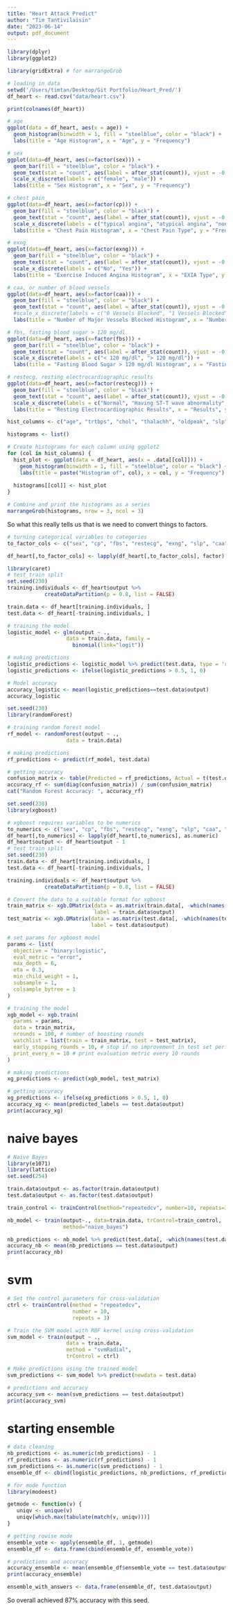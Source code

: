 ```yaml
---
title: "Heart Attack Predict"
author: "Tim Tantivilaisin"
date: "2023-06-14"
output: pdf_document
---
```

```r
library(dplyr)
library(ggplot2)

library(gridExtra) # for marrangeGrob
```


```r
# loading in data
setwd('/Users/timtan/Desktop/Git Portfolio/Heart_Pred/')
df_heart <- read.csv("data/heart.csv")
```

```r
print(colnames(df_heart))
```


```r
# age
ggplot(data = df_heart, aes(x = age)) +
  geom_histogram(binwidth = 1, fill = "steelblue", color = "black") +
  labs(title = "Age Histogram", x = "Age", y = "Frequency")
```
```r
# sex
ggplot(data=df_heart, aes(x=factor(sex))) +
  geom_bar(fill = "steelblue", color = "black") +
  geom_text(stat = "count", aes(label = after_stat(count)), vjust = -0.5) +
  scale_x_discrete(labels = c("female", "male")) +
  labs(title = "Sex Histogram", x = "Sex", y = "Frequency")

# chest pain
ggplot(data=df_heart, aes(x=factor(cp))) +
  geom_bar(fill = "steelblue", color = "black") +
  geom_text(stat = "count", aes(label = after_stat(count)), vjust = -0.5) +
  scale_x_discrete(labels = c("typical angina", "atypical angina", "non-anginal pain", "asymptomatic")) +
  labs(title = "Chest Pain Histogram", x = "Chest Pain Type", y = "Frequency")

# exng
ggplot(data=df_heart, aes(x=factor(exng))) +
  geom_bar(fill = "steelblue", color = "black") +
  geom_text(stat = "count", aes(label = after_stat(count)), vjust = -0.5) +
  scale_x_discrete(labels = c("No", "Yes")) +
  labs(title = "Exercise Induced Angina Histogram", x = "EXIA Type", y = "Frequency")

# caa, or number of blood vessels
ggplot(data=df_heart, aes(x=factor(caa))) +
  geom_bar(fill = "steelblue", color = "black") +
  geom_text(stat = "count", aes(label = after_stat(count)), vjust = -0.5) +
  #scale_x_discrete(labels = c("0 Vessels Blocked", "1 Vessels Blocked", "2 Vessels Blocked", "3 Vessels Blocked")) +
  labs(title = "Number of Major Vessels Blocked Histogram", x = "Number Blood Vessels Blocked", y = "Frequency")

# fbs, fasting blood sugar > 120 mg/dl
ggplot(data=df_heart, aes(x=factor(fbs))) +
  geom_bar(fill = "steelblue", color = "black") +
  geom_text(stat = "count", aes(label = after_stat(count)), vjust = -0.5) +
  scale_x_discrete(labels = c("< 120 mg/dl", "> 120 mg/dl")) +
  labs(title = "Fasting Blood Sugar > 120 mg/dl Histogram", x = "Fasting Blood Sugar", y = "Frequency")

# restecg, resting electrocardiographic results
ggplot(data=df_heart, aes(x=factor(restecg))) +
  geom_bar(fill = "steelblue", color = "black") +
  geom_text(stat = "count", aes(label = after_stat(count)), vjust = -0.5) +
  scale_x_discrete(labels = c("Normal", "Having ST-T wave abnormality", " showing probable or definite left ventricular hypertrophy")) +
  labs(title = "Resting Electrocardiographic Results", x = "Results", y = "Frequency")
```

```r
hist_columns <- c("age", "trtbps", "chol", "thalachh", "oldpeak", "slp", "thall")

histograms <- list()

# Create histograms for each column using ggplot2
for (col in hist_columns) {
  hist_plot <- ggplot(data = df_heart, aes(x = .data[[col]])) +
    geom_histogram(binwidth = 1, fill = "steelblue", color = "black") +
    labs(title = paste("Histogram of", col), x = col, y = "Frequency")
  
  histograms[[col]] <- hist_plot
}

# Combine and print the histograms as a series
marrangeGrob(histograms, nrow = 3, ncol = 3)
```

So what this really tells us that is we need to convert things to factors.
```r
# turning categorical variables to categories
to_factor_cols <- c("sex", "cp", "fbs", "restecg", "exng", "slp", "caa", "thall", "output")

df_heart[,to_factor_cols] <- lapply(df_heart[,to_factor_cols], factor)
```


```r
library(caret)
# test train split
set.seed(230)
training.individuals <- df_heart$output %>% 
            createDataPartition(p = 0.8, list = FALSE)

train.data <- df_heart[training.individuals, ]
test.data <- df_heart[-training.individuals, ]

# training the model
logistic_model <- glm(output ~ ., 
                   data = train.data, family = 
                     binomial(link="logit"))

# making predictions
logistic_predictions <- logistic_model %>% predict(test.data, type = 'response')
logistic_predictions <- ifelse(logistic_predictions > 0.5, 1, 0)

# Model accuracy
accuracy_logistic <- mean(logistic_predictions==test.data$output)
accuracy_logistic

```

```r
set.seed(230)
library(randomForest)

# training random forest model
rf_model <- randomForest(output ~ ., 
                   data = train.data) 

# making predictions
rf_predictions <- predict(rf_model, test.data)

# getting accuracy
confusion_matrix <- table(Predicted = rf_predictions, Actual = t(test.data$output))
accuracy_rf <- sum(diag(confusion_matrix)) / sum(confusion_matrix)
cat("Random Forest Accuracy: ", accuracy_rf)
```


```r
set.seed(230)
library(xgboost)

# xgboost requires variables to be numerics
to_numerics <- c("sex", "cp", "fbs", "restecg", "exng", "slp", "caa", "thall", "output")
df_heart[,to_numerics] <- lapply(df_heart[,to_numerics], as.numeric)
df_heart$output <- df_heart$output - 1
# test train split
set.seed(230)
train.data <- df_heart[training.individuals, ]
test.data <- df_heart[-training.individuals, ]

training.individuals <- df_heart$output %>% 
            createDataPartition(p = 0.8, list = FALSE)

# Convert the data to a suitable format for xgboost
train_matrix <- xgb.DMatrix(data = as.matrix(train.data[, -which(names(train.data) == "output")]),
                            label = train.data$output)
test_matrix <- xgb.DMatrix(data = as.matrix(test.data[, -which(names(test.data) == "output")]),
                           label = test.data$output)

# set params for xgboost model
params <- list(
  objective = "binary:logistic", 
  eval_metric = "error",
  max_depth = 6,
  eta = 0.3,
  min_child_weight = 1,
  subsample = 1,
  colsample_bytree = 1
)

# training the model
xgb_model <- xgb.train(
  params = params,
  data = train_matrix,
  nrounds = 100, # number of boosting rounds
  watchlist = list(train = train_matrix, test = test_matrix),
  early_stopping_rounds = 10, # stop if no improvement in test set performance after 10 rounds
  print_every_n = 10 # print evaluation metric every 10 rounds
)

# making predictions
xg_predictions <- predict(xgb_model, test_matrix)

# getting accuracy
xg_predictions <- ifelse(xg_predictions > 0.5, 1, 0)
accuracy_xg <- mean(predicted_labels == test.data$output)
print(accuracy_xg)
```

# naive bayes
```r
# Naive Bayes
library(e1071)
library(lattice)
set.seed(254)

train.data$output <- as.factor(train.data$output)
test.data$output <- as.factor(test.data$output)

train_control <- trainControl(method="repeatedcv", number=10, repeats=3)

nb_model <- train(output~., data=train.data, trControl=train_control, 
                  method="naive_bayes")

nb_predictions <- nb_model %>% predict(test.data[, -which(names(test.data) == "output")])
accuracy_nb <- mean(nb_predictions == test.data$output)
print(accuracy_nb)
```

# svm
```r
# Set the control parameters for cross-validation
ctrl <- trainControl(method = "repeatedcv", 
                     number = 10, 
                     repeats = 3)

# Train the SVM model with RBF kernel using cross-validation
svm_model <- train(output ~ ., 
                   data = train.data, 
                   method = "svmRadial", 
                   trControl = ctrl)

# Make predictions using the trained model
svm_predictions <- svm_model %>% predict(newdata = test.data)

# predictions and accuracy
accuracy_svm <- mean(svm_predictions == test.data$output)
print(accuracy_svm)
```


# starting ensemble
```r
# data cleaning
nb_predictions <- as.numeric(nb_predictions) - 1
rf_predictions <- as.numeric(rf_predictions) - 1
svm_predictions <- as.numeric(svm_predictions) - 1
ensemble_df <- cbind(logistic_predictions, nb_predictions, rf_predictions, svm_predictions, xg_predictions)

```

```r
# for mode function
library(modeest)

getmode <- function(v) {
   uniqv <- unique(v)
   uniqv[which.max(tabulate(match(v, uniqv)))]
}

# getting rowise mode
ensemble_vote <- apply(ensemble_df, 1, getmode)
ensemble_df <- data.frame(cbind(ensemble_df, ensemble_vote))

# predictions and accuracy
accuracy_ensemble <- mean(ensemble_df$ensemble_vote == test.data$output)
print(accuracy_ensemble)
```


```r
ensemble_with_answers <- data.frame(ensemble_df, test.data$output)
```


So overall achieved 87% accuracy with this seed.

